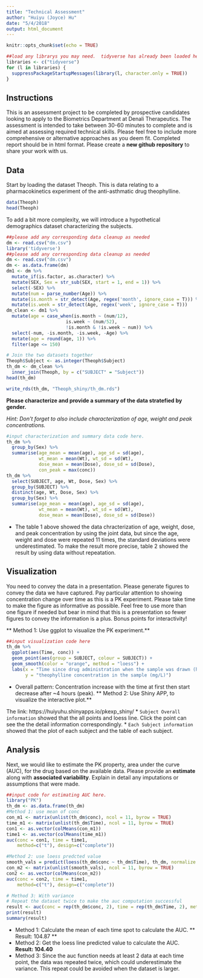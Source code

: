 ```yaml
---
title: "Technical Assessment"
author: "Huiyu (Joyce) Hu"
date: "5/4/2018"
output: html_document
---
```


```r
knitr::opts_chunk$set(echo = TRUE)
```
```r
##load any librarys you may need.  tidyverse has already been loaded here for you
libraries <- c("tidyverse")
for (l in libraries) {
  suppressPackageStartupMessages(library(l, character.only = TRUE))
}
```


## Instructions

This is an assessment project to be completed by prospective candidates looking to apply to the Biometrics Department at Denali Therapeutics.  The assessment is intended to take between 30-60 minutes to complete and is aimed at assessing required technical skills.  Please feel free to include more comprehensive or alternative approaches as you deem fit.  Completed report should be in html format.  Please create a **new github repository** to share your work with us. 



## Data 
Start by loading the dataset Theoph.  This is data relating to a  pharmacokinetics experiment of the anti-asthmatic drug theophylline.  


```r
data(Theoph)
head(Theoph)
```

To add a bit more complexity, we will introduce a hypothetical demographics dataset characterizing the subjects.

```r

##please add any corresponding data cleanup as needed
dm <- read.csv("dm.csv")
library('tidyverse')
##please add any corresponding data cleanup as needed
dm <- read.csv("dm.csv")
dm <- as.data.frame(dm)
dm1 <- dm %>% 
  mutate_if(is.factor, as.character) %>%  
  mutate(SEX, Sex = str_sub(SEX, start = 1, end = 1)) %>% 
  select(-SEX) %>%
  mutate(num = parse_number(Age)) %>%
  mutate(is.month = str_detect(Age, regex('month', ignore_case = T))) %>%
  mutate(is.week = str_detect(Age, regex('week', ignore_case = T))) 
dm_clean <- dm1 %>% 
  mutate(age = case_when(is.month ~ (num/12),
                      is.week ~ (num/52),
                      !is.month & !is.week ~ num)) %>%
  select(-num, -is.month, -is.week, -Age) %>%
  mutate(age = round(age, 1)) %>% 
  filter(age <= 150)

# Join the two datasets together
Theoph$Subject <- as.integer(Theoph$Subject)
th_dm <- dm_clean %>% 
  inner_join(Theoph, by = c("SUBJECT" = "Subject"))
head(th_dm)

write_rds(th_dm, "Theoph_shiny/th_dm.rds")
```

**Please characterize and provide a summary of the data stratefied by gender.**

*Hint:  Don't forget to also include characterization of age, weight and peak concentrations.*

```r
#input characterization and summary data code here.
th_dm %>% 
  group_by(Sex) %>%
  summarise(age_mean = mean(age), age_sd = sd(age),
            wt_mean = mean(Wt), wt_sd = sd(Wt),
            dose_mean = mean(Dose), dose_sd = sd(Dose),
            con_peak = max(conc))
th_dm %>% 
  select(SUBJECT, age, Wt, Dose, Sex) %>%
  group_by(SUBJECT) %>%
  distinct(age, Wt, Dose, Sex) %>%
  group_by(Sex) %>%
  summarise(age_mean = mean(age), age_sd = sd(age),
            wt_mean = mean(Wt), wt_sd = sd(Wt),
            dose_mean = mean(Dose), dose_sd = sd(Dose))
```

* The table 1 above showed the data chracterization of age, weight, dose, and peak concentration by using the joint data, but since the age, weight and dose were repeated 11 times, the standard deviations were underestimated. To make the result more precise, table 2 showed the result by using data without repeatation. 

## Visualization

You need to convey the data in a presentation.  Please generate figures to convey the data we have captured.  Pay particular attention to showing concentration change over time as this is a PK experiment.  Please take time to make the figure as informative as possible. Feel free to use more than one figure if needed but bear in mind that this is a presentation so fewer figures to convey the information is a plus.  Bonus points for interactivity!

** Method 1: Use ggplot to visualize the PK experiment.**
```r
##input visualization code here
th_dm %>% 
  ggplot(aes(Time, conc)) +
  geom_point(aes(group = SUBJECT, colour = SUBJECT)) + 
  geom_smooth(color = "orange", method = "loess") +
  labs(x = "Time since drug administration when the sample was drawn (hr)",
       y = "theophylline concentration in the sample (mg/L)")

```

* Overall pattern: Concentration increase with the time at first then start decrease after ~4 hours (peak).
** Method 2: Use Shiny APP, to visualize the interactive plot.**

The link: https://huiyuhu.shinyapps.io/pkexp_shiny/
* `Subject Overall information` showed that the all points and loess line. Click the point can see the the detail information correspondingly.
* `Each Subject information` showed that the plot of each subject and the table of each subject. 

## Analysis
Next, we would like to estimate the PK property, area under the curve (AUC), for the drug based on the available data.  Please provide an **estimate** along with **associated variability**.  Explain in detail any imputations or assumptions that were made.  

```r
##input code for estimating AUC here.
library("PK")
th_dm <- as.data.frame(th_dm)
#Method 1: use mean of conc
con_m1 <- matrix(unlist(th_dm$conc), ncol = 11, byrow = TRUE)
time_m1 <- matrix(unlist(th_dm$Time), ncol = 11, byrow = TRUE)
con1 <- as.vector(colMeans(con_m1)) 
time1 <- as.vector(colMeans(time_m1)) 
auc(conc = con1, time = time1, 
    method=c("t"), design=c("complete"))

#Method 2: use loess predcted value
smooth_vals = predict(loess(th_dm$conc ~ th_dm$Time), th_dm, normalize = T)
con_m2 <- matrix(unlist(smooth_vals), ncol = 11, byrow = TRUE)
con2 <- as.vector(colMeans(con_m2)) 
auc(conc = con2, time = time1, 
    method=c("t"), design=c("complete"))

# Method 3: With variance
# Repeat the dataset twice to make the auc computation successful
result <- auc(conc = rep(th_dm$conc, 2), time = rep(th_dm$Time, 2), method = c("z", "t"), design = "ssd")
print(result)
summary(result)
```
* Method 1: Calculate the mean of each time spot to calculate the AUC. ** Result: 104.87 **
* Method 2: Get the loess line predicted value to calculate the AUC. **Result: 104.40 **
* Method 3: Since the auc function needs at least 2 data at each time point, the data was repeated twice, which could underestimate the variance. This repeat could be avoided when the dataset is larger.

